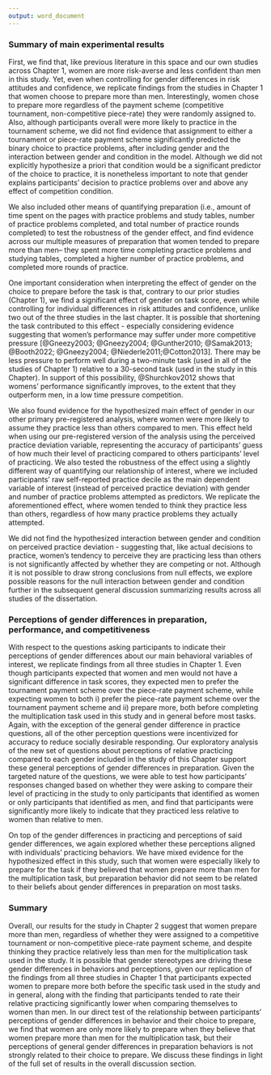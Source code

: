 ```yaml
---
output: word_document
---
```



### Summary of main experimental results

First, we find that, like previous literature in this space and our own studies across Chapter 1, women are more risk-averse and less confident than men in this study. Yet, even when controlling for gender differences in risk attitudes and confidence, we replicate findings from the studies in Chapter 1 that women choose to prepare more than men. Interestingly, women chose to prepare more regardless of the payment scheme (competitive tournament, non-competitive piece-rate) they were randomly assigned to. Also, although participants overall were more likely to practice in the tournament scheme, we did not find evidence that assignment to either a tournament or piece-rate payment scheme significantly predicted the binary choice to practice problems, after including gender and the interaction between gender and condition in the model. Although we did not explicitly hypothesize a priori that condition would be a significant predictor of the choice to practice, it is nonetheless important to note that gender explains participants' decision to practice problems over and above any effect of competition condition. 

We also included other means of quantifying preparation (i.e., amount of time spent on the pages with practice problems and study tables, number of practice problems completed, and total number of practice rounds completed) to test the robustness of the gender effect, and find evidence across our multiple measures of preparation that women tended to prepare more than men– they spent more time completing practice problems and studying tables, completed a higher number of practice problems, and completed more rounds of practice. 

One important consideration when interpreting the effect of gender on the choice to prepare before the task is that, contrary to our prior studies (Chapter 1), we find a significant effect of gender on task score, even while controlling for individual differences in risk attitudes and confidence, unlike two out of the three studies in the last chapter. It is possible that shortening the task contributed to this effect - especially considering evidence suggesting that women's performance may suffer under more competitive pressure [@Gneezy2003; @Gneezy2004; @Gunther2010; @Samak2013; @Booth2022; @Gneezy2004; @Niederle2011;@Cotton2013]. There may be less pressure to perform well during a two-minute task (used in all of the studies of Chapter 1) relative to a 30-second task (used in the study in this Chapter). In support of this possibility, @Shurchkov2012 shows that womens' performance significantly improves, to the extent that they outperform men, in a low time pressure competition. 

We also found evidence for the hypothesized main effect of gender in our other primary pre-registered analysis, where women were more likely to assume they practice less than others compared to men. This effect held when using our pre-registered version of the analysis using the perceived practice deviation variable, representing the accuracy of participants' guess of how much their level of practicing compared to others participants' level of practicing. We also tested the robustness of the effect using a slightly different way of quantifying our relationship of interest, where we included participants' raw self-reported practice decile as the main dependent variable of interest (instead of perceived practice deviation) with gender and number of practice problems attempted as predictors. We replicate the aforementioned effect, where women tended to think they practice less than others, regardless of how many practice problems they actually attempted.  

We did not find the hypothesized interaction between gender and condition on perceived practice deviation - suggesting that, like actual decisions to practice, women's tendency to perceive they are practicing less than others is not significantly affected by whether they are competing or not. Although it is not possible to draw strong conclusions from null effects, we explore possible reasons for the null interaction between gender and condition further in the subsequent general discussion summarizing results across all studies of the dissertation. 

### Perceptions of gender differences in preparation, performance, and competitiveness

With respect to the questions asking participants to indicate their perceptions of gender differences about our main behavioral variables of interest, we replicate findings from all three studies in Chapter 1. Even though participants expected that women and men would not have a significant difference in task scores, they expected men to prefer the tournament payment scheme over the piece-rate payment scheme, while expecting women to both i) prefer the piece-rate payment scheme over the tournament payment scheme and ii) prepare more, both before completing the multiplication task used in this study and in general before most tasks. Again, with the exception of the general gender difference in practice questions, all of the other perception questions were incentivized for accuracy to reduce socially desirable responding. Our exploratory analysis of the new set of questions about perceptions of relative practicing compared to each gender included in the study of this Chapter support these general perceptions of gender differences in preparation. Given the targeted nature of the questions, we were able to test how participants' responses changed based on whether they were asking to compare their level of practicing in the study to only participants that identified as women or only participants that identified as men, and find that participants were significantly more likely to indicate that they practiced less relative to women than relative to men.  

On top of the gender differences in practicing and perceptions of said gender differences, we again explored whether these perceptions aligned with individuals' practicing behaviors. We have mixed evidence for the hypothesized effect in this study, such that women were especially likely to prepare for the task if they believed that women prepare more than men for the multiplication task, but preparation behavior did not seem to be related to their beliefs about gender differences in preparation on most tasks.


### Summary

Overall, our results for the study in Chapter 2 suggest that women prepare more than men, regardless of whether they were assigned to a competitive tournament or non-competitive piece-rate payment scheme, and despite thinking they practice relatively less than men for the multiplication task used in the study. It is possible that gender stereotypes are driving these gender differences in behaviors and perceptions, given our replication of the findings from all three studies in Chapter 1 that participants expected women to prepare more both before the specific task used in the study and in general, along with the finding that participants tended to rate their relative practicing significantly lower when comparing themselves to women than men. In our direct test of the relationship between participants' perceptions of gender differences in behavior and their choice to prepare, we find that women are only more likely to prepare when they believe that women prepare more than men for the multiplication task, but their perceptions of general gender differences in preparation behaviors is not strongly related to their choice to prepare. We discuss these findings in light of the full set of results in the overall discussion section. 

